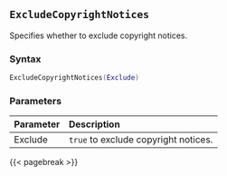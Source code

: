 ## `ExcludeCopyrightNotices` {#batch-excludecopyrightnotices}

Specifies whether to exclude copyright notices.

### Syntax {-}

``` .lua
ExcludeCopyrightNotices(Exclude)
```

### Parameters {-}

**Parameter** | **Description**
| :-- | :-- |
Exclude | `true` to exclude copyright notices.

{{< pagebreak >}}
